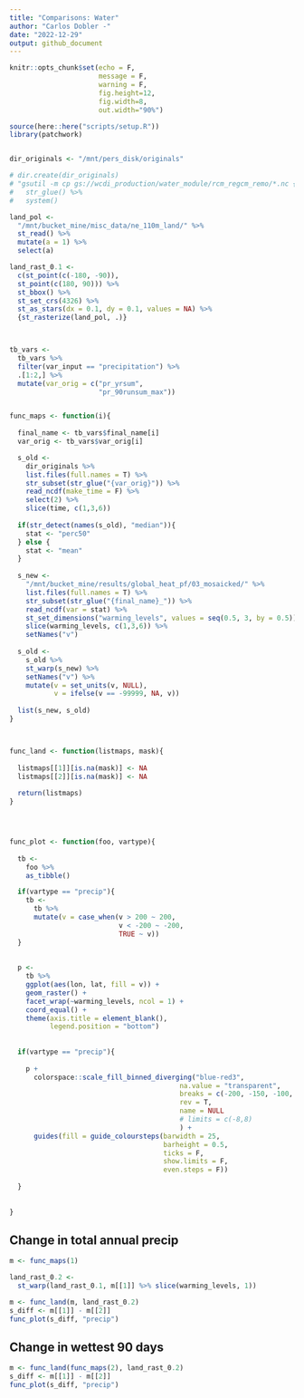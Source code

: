 ```yaml
---
title: "Comparisons: Water"
author: "Carlos Dobler -"
date: "2022-12-29"
output: github_document
---
```


```r
knitr::opts_chunk$set(echo = F,
                      message = F,
                      warning = F,
                      fig.height=12, 
                      fig.width=8, 
                      out.width="90%")

source(here::here("scripts/setup.R"))
library(patchwork)


dir_originals <- "/mnt/pers_disk/originals"

# dir.create(dir_originals)
# "gsutil -m cp gs://wcdi_production/water_module/rcm_regcm_remo/*.nc {dir_originals}/" %>%
#   str_glue() %>%
#   system()

land_pol <- 
  "/mnt/bucket_mine/misc_data/ne_110m_land/" %>% 
  st_read() %>%
  mutate(a = 1) %>% 
  select(a)

land_rast_0.1 <- 
  c(st_point(c(-180, -90)),
  st_point(c(180, 90))) %>%
  st_bbox() %>%
  st_set_crs(4326) %>% 
  st_as_stars(dx = 0.1, dy = 0.1, values = NA) %>% 
  {st_rasterize(land_pol, .)}



tb_vars <-
  tb_vars %>%
  filter(var_input == "precipitation") %>% 
  .[1:2,] %>% 
  mutate(var_orig = c("pr_yrsum", 
                      "pr_90runsum_max"))


func_maps <- function(i){
  
  final_name <- tb_vars$final_name[i]
  var_orig <- tb_vars$var_orig[i]

  s_old <- 
    dir_originals %>%
    list.files(full.names = T) %>% 
    str_subset(str_glue("{var_orig}")) %>% 
    read_ncdf(make_time = F) %>% 
    select(2) %>% 
    slice(time, c(1,3,6))
  
  if(str_detect(names(s_old), "median")){
    stat <- "perc50"
  } else {
    stat <- "mean"
  }
  
  s_new <- 
    "/mnt/bucket_mine/results/global_heat_pf/03_mosaicked/" %>% 
    list.files(full.names = T) %>% 
    str_subset(str_glue("{final_name}_")) %>% 
    read_ncdf(var = stat) %>% 
    st_set_dimensions("warming_levels", values = seq(0.5, 3, by = 0.5)) %>% 
    slice(warming_levels, c(1,3,6)) %>% 
    setNames("v")
  
  s_old <- 
    s_old %>% 
    st_warp(s_new) %>% 
    setNames("v") %>%
    mutate(v = set_units(v, NULL),
           v = ifelse(v == -99999, NA, v))
  
  list(s_new, s_old)
}



func_land <- function(listmaps, mask){
  
  listmaps[[1]][is.na(mask)] <- NA
  listmaps[[2]][is.na(mask)] <- NA
  
  return(listmaps)
}




func_plot <- function(foo, vartype){
  
  tb <- 
    foo %>% 
    as_tibble()

  if(vartype == "precip"){
    tb <-
      tb %>% 
      mutate(v = case_when(v > 200 ~ 200,
                           v < -200 ~ -200,
                           TRUE ~ v))
  }
  
  
  p <- 
    tb %>% 
    ggplot(aes(lon, lat, fill = v)) +
    geom_raster() +
    facet_wrap(~warming_levels, ncol = 1) +
    coord_equal() +
    theme(axis.title = element_blank(),
          legend.position = "bottom")  
  
  
  if(vartype == "precip"){
    
    p + 
      colorspace::scale_fill_binned_diverging("blue-red3",
                                          na.value = "transparent",
                                          breaks = c(-200, -150, -100, -50, -10, 10, 50, 100, 150, 200),
                                          rev = T,
                                          name = NULL
                                          # limits = c(-8,8)
                                          ) +
      guides(fill = guide_coloursteps(barwidth = 25, 
                                      barheight = 0.5, 
                                      ticks = F, 
                                      show.limits = F,
                                      even.steps = F))
    
  }
      
    
}


```


## Change in total annual precip
```r

m <- func_maps(1)

land_rast_0.2 <- 
  st_warp(land_rast_0.1, m[[1]] %>% slice(warming_levels, 1))

m <- func_land(m, land_rast_0.2)
s_diff <- m[[1]] - m[[2]]
func_plot(s_diff, "precip")


```


## Change in wettest 90 days
```r

m <- func_land(func_maps(2), land_rast_0.2)
s_diff <- m[[1]] - m[[2]]
func_plot(s_diff, "precip")

```


